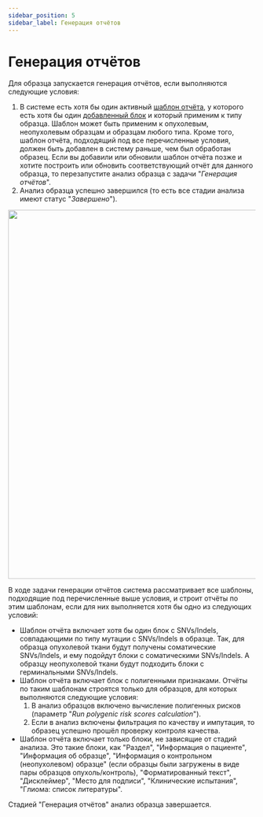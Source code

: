 ```yaml
---
sidebar_position: 5
sidebar_label: Генерация отчётов
---
```


# Генерация отчётов

Для образца запускается генерация отчётов, если выполняются следующие условия:
1. В системе есть хотя бы один активный [шаблон отчёта](/settings/report-templates/report-templates), у
которого есть хотя бы один [добавленный блок](/settings/report-templates/report-templates#add-block) и
который применим к типу образца. Шаблон может быть применим к опухолевым, неопухолевым образцам и
образцам любого типа. Кроме того, шаблон отчёта, подходящий под все перечисленные условия, должен
быть добавлен в систему раньше, чем был обработан образец. Если вы добавили или обновили шаблон
отчёта позже и хотите построить или обновить соответствующий отчёт для данного образца, то перезапустите
анализ образца с задачи "*Генерация отчётов*".
2. Анализ образца успешно завершился (то есть все стадии анализа имеют статус "*Завершено*").

<p align="center">
<img src={require('/img/rus/report_generation.png').default} width="750"/>
</p>

В ходе задачи генерации отчётов система рассматривает все шаблоны, подходящие под перечисленные
выше условия, и строит отчёты по этим шаблонам, если для них выполняется хотя бы одно из следующих условий:
- Шаблон отчёта включает хотя бы один блок с SNVs/Indels, совпадающими по типу мутации с SNVs/Indels в образце.
Так, для образца опухолевой ткани будут получены соматические SNVs/Indels, и ему подойдут блоки
с соматическими SNVs/Indels. А образцу неопухолевой ткани будут подходить блоки с герминальными SNVs/Indels.
- Шаблон отчёта включает блок с полигенными признаками. Отчёты по таким шаблонам строятся только для
образцов, для которых выполняются следующие условия:
   1. В анализ образцов включено вычисление полигенных рисков (параметр "*Run polygenic risk scores calculation*").
   2. Если в анализ включены фильтрация по качеству и импутация, то образец успешно прошёл проверку контроля качества.
- Шаблон отчёта включает только блоки, не зависящие от стадий анализа. Это такие блоки, как "Раздел", "Информация
о пациенте", "Информация об образце", "Информация о контрольном (неопухолевом) образце" (если образцы были
загружены в виде пары образцов опухоль/контроль), "Форматированный текст", "Дисклеймер", "Место для подписи",
"Клинические испытания", "Глиома: список литературы".

Стадией "Генерация отчётов" анализ образца завершается.
